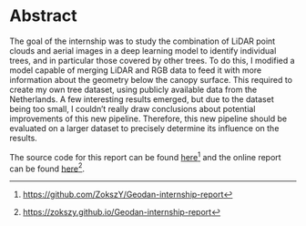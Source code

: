 # Abstract {.unnumbered .unlisted}

The goal of the internship was to study the combination of LiDAR point clouds and aerial images in a deep learning model to identify individual trees, and in particular those covered by other trees. To do this, I modified a model capable of merging LiDAR and RGB data to feed it with more information about the geometry below the canopy surface. This required to create my own tree dataset, using publicly available data from the Netherlands. A few interesting results emerged, but due to the dataset being too small, I couldn't really draw conclusions about potential improvements of this new pipeline. Therefore, this new pipeline should be evaluated on a larger dataset to precisely determine its influence on the results.

The source code for this report can be found [here](https://github.com/ZokszY/Geodan-internship-report)^[[https://github.com/ZokszY/Geodan-internship-report](https://github.com/ZokszY/Geodan-internship-report)] and the online report can be found [here](https://zokszy.github.io/Geodan-internship-report)^[[https://zokszy.github.io/Geodan-internship-report](https://zokszy.github.io/Geodan-internship-report)].
